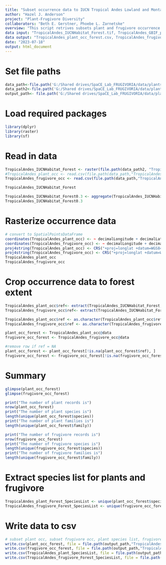 ```yaml
---
title: "Subset occurrence data to IUCN Tropical Andes Lowland and Montane Forest"
author: "Hazel J. Anderson"
project: "Plant-Frugivore Diversity"
collaborators: "Beth E. Gerstner, Phoebe L. Zarnetske"
overview: "This script retrives subsets plant and frugivore occurrence data to IUCN Tropical Andes Lowland and Montane Forest."
data input: "TropicalAndes_IUCNHabitat_Forest.tif, TropicalAndes_GBIF_plant_occ_cleaned.csv, TropicalAndes_GBIF_frugivore_occ_cleaned.csv"
data output: "TropicalAndes_plant_occ_forest.csv, TropicalAndes_frugivore_occ_forest.csv, TropicalAndes_plant_Forest_SpeciesList.csv, TropicalAndes_frugivore_Forest_SpeciesList.csv"
date: "2023-07-18"
output: html_document
---
```


# Set file paths
```r
data_path<-file.path('G:/Shared drives/SpaCE_Lab_FRUGIVORIA/data/plants/L1')
data_path2<-file.path('G:/Shared drives/SpaCE_Lab_FRUGIVORIA/data/plants/L0')
output_path<- file.path('G:/Shared drives/SpaCE_Lab_FRUGIVORIA/data/plants/L1')
```

# Load required packages
```r
library(dplyr)
library(raster)
library(sf)
```

# Read in data
```r
TropicalAndes_IUCNHabitat_Forest <- raster(file.path(data_path2, "TropicalAndes_IUCNHabitat_Forest.tif"))
#TropicalAndes_plant_occ <- read.csv(file.path(data_path,"TropicalAndes_GBIF_plant_occ_cleaned.csv"))
TropicalAndes_frugivore_occ <- read.csv(file.path(data_path,"TropicalAndes_GBIF_frugivore_occ_cleaned.csv"))
```

```r
TropicalAndes_IUCNHabitat_Forest
```

```r
TropicalAndes_IUCNHabitat_Forest0.3 <- aggregate(TropicalAndes_IUCNHabitat_Forest, 30, fun=mean, na.rm=TRUE)
TropicalAndes_IUCNHabitat_Forest0.3
```


# Rasterize occurrence data
```r
# convert to SpatialPointsDataFrame
coordinates(TropicalAndes_plant_occ) <- ~ decimalLongitude + decimalLatitude
coordinates(TropicalAndes_frugivore_occ) <- ~ decimalLongitude + decimalLatitude
proj4string(TropicalAndes_plant_occ) <- CRS("+proj=longlat +datum=WGS84 +no_defs")
proj4string(TropicalAndes_frugivore_occ) <- CRS("+proj=longlat +datum=WGS84 +no_defs")
TropicalAndes_plant_occ
TropicalAndes_frugivore_occ
```

# Crop occurrence data to forest extent
```r
TropicalAndes_plant_occ$ref<- extract(TropicalAndes_IUCNHabitat_Forest, TropicalAndes_plant_occ)
TropicalAndes_frugivore_occ$ref<- extract(TropicalAndes_IUCNHabitat_Forest, TropicalAndes_frugivore_occ)
```

```r
TropicalAndes_plant_occ$ref <- as.character(TropicalAndes_plant_occ$ref)
TropicalAndes_frugivore_occ$ref <- as.character(TropicalAndes_frugivore_occ$ref)
```


```r
plant_occ_forest <- TropicalAndes_plant_occ@data
frugivore_occ_forest <- TropicalAndes_frugivore_occ@data
```

```r
#remove row if ref = NA
plant_occ_forest <- plant_occ_forest[!is.na(plant_occ_forest$ref), ]
frugivore_occ_forest <- frugivore_occ_forest[!is.na(frugivore_occ_forest$ref), ]
```

# Summary
```r
glimpse(plant_occ_forest)
glimpse(frugivore_occ_forest)
```

```r
print("The number of plant records is")
nrow(plant_occ_forest)
print("The number of plant species is")
length(unique(plant_occ_forest$species))
print("The number of plant families is")
length(unique(plant_occ_forest$family))
```

```r
print("The number of frugivore records is")
nrow(frugivore_occ_forest)
print("The number of frugivore species is")
length(unique(frugivore_occ_forest$species))
print("The number of frugivore families is")
length(unique(frugivore_occ_forest$family))
```

# Extract species list for plants and frugivore
```r
TropicalAndes_plant_Forest_SpeciesList <- unique(plant_occ_forest$species)
TropicalAndes_frugivore_Forest_SpeciesList <- unique(frugivore_occ_forest$species)
```

# Write data to csv
```r
# subset plant occ, subset frugivore occ, plant species list, frugivore species list
write.csv(plant_occ_forest, file = file.path(output_path,"TropicalAndes_plant_occ_forest.csv"))
write.csv(frugivore_occ_forest, file = file.path(output_path,"TropicalAndes_frugivore_occ_forest.csv"))
write.csv(TropicalAndes_plant_SpeciesList, file = file.path(output_path,"TropicalAndes_plant_Forest_SpeciesList.csv"))
write.csv(TropicalAndes_frugivore_Forest_SpeciesList, file = file.path(output_path,"TropicalAndes_frugivore_Forest_SpeciesList"))
```

